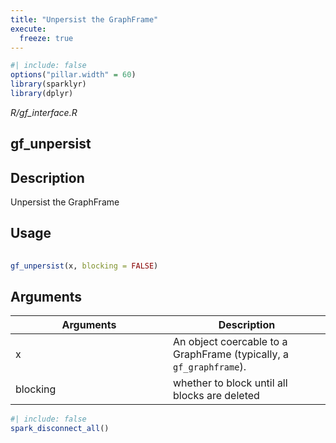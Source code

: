 ```yaml
---
title: "Unpersist the GraphFrame"
execute:
  freeze: true
---
```


```r
#| include: false
options("pillar.width" = 60)
library(sparklyr) 
library(dplyr)
```

*R/gf_interface.R*

## gf_unpersist

## Description
 Unpersist the GraphFrame 


## Usage
```r
 
gf_unpersist(x, blocking = FALSE) 
```

## Arguments
|Arguments|Description|
|---|---|
| x | An object coercable to a GraphFrame (typically, a `gf_graphframe`). |
| blocking | whether to block until all blocks are deleted |








```r
#| include: false
spark_disconnect_all()
```
